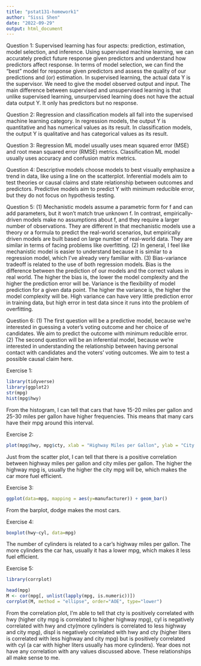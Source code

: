 ```yaml
---
title: "pstat131-homework1"
author: "Sissi Shen"
date: "2022-09-29"
output: html_document
---
```


Question 1:
Supervised learning has four aspects: prediction, estimation, model selection, and inference. Using supervised machine learning, we can accurately predict future response given predictors and understand how predictors affect response. In terms of model selection, we can find the "best" model for response given predictors and assess the quality of our predictions and (or) estimation. In supervised learning, the actual data Y is the supervisor. We need to give the model observed output and input. The main difference between supervised and unsupervised learning is that unlike supervised learning, unsurpervised learning does not have the actual data output Y. It only has predictors but no response.

Question 2:
Regression and classification models all fall into the supervised machine learning category. In regression models, the output Y is quantitative and has numerical values as its result. In classification models, the output Y is qualitative and has categorical values as its result. 

Question 3:
Regression ML model usually uses mean squared error (MSE) and root mean squared error (RMSE) metrics. Classification ML model usually uses accuracy and confusion matrix metrics. 

Question 4:
Descriptive models choose models to best visually emphasize a trend in data, like using a line on the scatterplot. 
Inferential models aim to test theories or causal claims and state relationship between outcomes and predictors. 
Predictive models aim to predict Y with minimum reducible error, but they do not focus on hypothesis testing. 

Question 5:
(1) Mechanistic models assume a parametric form for f and can add parameters, but it won't match true unknown f. In contrast, empirically-driven models make no assumptions about f, and they require a larger number of observations. They are different in that mechanistic models use a theory or a formula to predict the real-world scenarios, but empirically driven models are built based on large number of real-world data. They are similar in terms of facing problems like overfitting. 
(2) In general, I feel like mechanistic model is easier to understand because it is similar to a regression model, which I've already very familiar with. 
(3) Bias-variance tradeoff is related to the use of both regression models. Bias is the difference between the prediction of our models and the correct values in real world. The higher the bias is, the lower the model complexity and the higher the prediction error will be. Variance is the flexibility of model prediction for a given data point. The higher the variance is, the higher the model complexity will be. High variance can have very little prediction error in training data, but high error in test data since it runs into the problem of overfitting. 

Question 6:
(1) The first question will be a predictive model, because we're interested in guessing a voter's voting outcome and her choice of candidates. We aim to predict the outcome with minimum reducible error. 
(2) The second question will be an inferential model, because we're interested in understanding the relationship between having personal contact with candidates and the voters' voting outcomes. We aim to test a possible causal claim here. 


Exercise 1:
```r
library(tidyverse)
library(ggplot2)
str(mpg)
hist(mpg$hwy)
```
From the histogram, I can tell that cars that have 15-20 miles per gallon and 25-30 miles per gallon have higher frequencies. This means that many cars have their mpg around this interval. 

Exercise 2:
```r
plot(mpg$hwy, mpg$cty, xlab = "Highway Miles per Gallon", ylab = "City Miles per Gallon")
```
Just from the scatter plot, I can tell that there is a positive correlation between highway miles per gallon and city miles per gallon. The higher the highway mpg is, usually the higher the city mpg will be, which makes the car more fuel efficient. 

Exercise 3:
```r
ggplot(data=mpg, mapping = aes(y=manufacturer)) + geom_bar()
```
From the barplot, dodge makes the most cars. 

Exercise 4:
```r
boxplot(hwy~cyl, data=mpg)
```
The number of cylinders is related to a car's highway miles per gallon. The more cylinders the car has, usually it has a lower mpg, which makes it less fuel efficient. 

Exercise 5:
```r
library(corrplot)
```
```r
head(mpg)
M <- cor(mpg[, unlist(lapply(mpg, is.numeric))])
corrplot(M, method = "ellipse", order="AOE", type="lower")
```
From the correlation plot, I'm able to tell that cty is positively correlated with hwy (higher city mpg is correlated to higher highway mpg), cyl is negatively correlated with hwy and cty(more cylinders is correlated to less highway and city mpg), displ is negatively correlated with hwy and cty (higher liters is correlated with less highway and city mpg) but is positively correlated with cyl (a car with higher liters usually has more cylinders). Year does not have any correlation with any values discussed above. These relationships all make sense to me.

